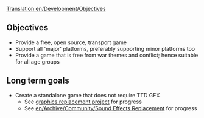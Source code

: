 [[Translation:en/Development/Objectives]]
==Objectives==
* Provide a free, open source, transport game
* Support all 'major' platforms, preferably supporting minor platforms too
* Provide a game that is free from war themes and conflict; hence suitable for all age groups

==Long term goals==
* Create a standalone game that does not require TTD GFX
** See [[en/Archive/Community/Graphics Replacement|graphics replacement project]] for progress
** See [[en/Archive/Community/Sound Effects Replacement]] for progress
<!-- music? -->
{{en/Stub}}